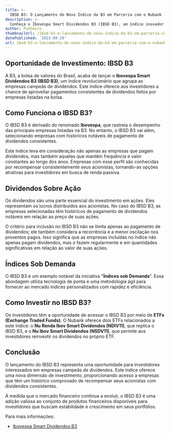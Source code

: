 ```yaml
---
title: >-
  IBSD B3: O Lançamento do Novo Índice da B3 em Parceria com o Nubank - Ibovespa Smart Dividendos
description: >-
  Conheça o Ibovespa Smart Dividendos B3 (IBSD B3), um índice inovador que reúne as empresas campeãs de dividendos, e saiba como ele pode ser uma adição valiosa ao seu portfólio de investimentos.
author: Pinheiro
thumbnailUrl: /ibsd-b3-o-lancamento-do-novo-indice-da-b3-em-parceria-com-o-nubank-ibovespa-smart-dividendos.jpg
datePublished: '2023-09-29'
url: ibsd-b3-o-lancamento-do-novo-indice-da-b3-em-parceria-com-o-nubank-ibovespa-smart-dividendos
---
```


## Oportunidade de Investimento: IBSD B3

A B3, a bolsa de valores do Brasil, acaba de lançar o **Ibovespa Smart Dividendos B3 (IBSD B3)**, um índice revolucionário que agrupa as empresas campeãs de dividendos. Este índice oferece aos investidores a chance de aproveitar pagamentos consistentes de dividendos feitos por empresas listadas na bolsa.

## Como Funciona o IBSD B3?

O IBSD B3 é derivado do renomado **Ibovespa**, que rastreia o desempenho das principais empresas listadas na B3. No entanto, o IBSD B3 vai além, selecionando empresas com históricos notáveis de pagamento de dividendos consistentes.

Este índice leva em consideração não apenas as empresas que pagam dividendos, mas também aquelas que mantêm frequência e valor constantes ao longo dos anos. Empresas com esse perfil são conhecidas por recompensar consistentemente seus acionistas, tornando-as opções atrativas para investidores em busca de renda passiva.

## Dividendos Sobre Ação

Os dividendos são uma parte essencial do investimento em ações. Eles representam os lucros distribuídos aos acionistas. No caso do IBSD B3, as empresas selecionadas têm históricos de pagamento de dividendos notáveis em relação ao preço de suas ações.

O critério para inclusão no IBSD B3 não se limita apenas ao pagamento de dividendos; ele também considera a recorrência e a menor oscilação nos proventos pagos. Isso significa que as empresas incluídas no índice não apenas pagam dividendos, mas o fazem regularmente e em quantidades significativas em relação ao valor de suas ações.

## Índices Sob Demanda

O IBSD B3 é um exemplo notável da iniciativa "**Índices sob Demanda**". Essa abordagem utiliza tecnologia de ponta e uma metodologia ágil para fornecer ao mercado índices personalizados com rapidez e eficiência.

## Como Investir no IBSD B3?

Os investidores têm a oportunidade de acessar o IBSD B3 por meio de **ETFs (Exchange Traded Funds)**. O Nubank oferece dois ETFs relacionados a este índice: o **Nu Renda Ibov Smart Dividendos (NDIV11)**, que replica o IBSD B3, e o **Nu Ibov Smart Dividendos (NSDV11)**, que permite aos investidores reinvestir os dividendos no próprio ETF.

## Conclusão

O lançamento do IBSD B3 representa uma oportunidade para investidores interessados em empresas campeãs de dividendos. Este índice oferece uma nova dimensão de investimento, proporcionando acesso a empresas que têm um histórico comprovado de recompensar seus acionistas com dividendos consistentes.

À medida que o mercado financeiro continua a evoluir, o IBSD B3 é uma adição valiosa ao conjunto de produtos financeiros disponíveis para investidores que buscam estabilidade e crescimento em seus portfólios.

Para mais informações:
- <a href="https://www.b3.com.br/pt_br/noticias/b3-lanca-primeiro-indice-derivado-do-ibovespa-b3-para-acompanhar-empresas-que-mais-pagam-dividendos.htm" target="_blank">Ibovespa Smart Dividendos B3</a>

